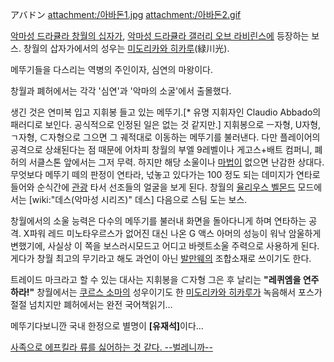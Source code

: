 アバドン
attachment:/아바돈1.jpg attachment:/아바돈2.gif 

[[악마성 드라큘라 창월의 십자가]], [[악마성 드라큘라 갤러리 오브 라비린스]]에 등장하는 보스. 
창월의 삽자가에서의 성우는 [[미도리카와 히카루]](緑川光).

메뚜기들을 다스리는 역병의 주인이자, 심연의 마왕이다.

창월과 폐허에서는 각각 '심연'과 '악마의 소굴'에서 출몰했다.

생긴 것은 연미복 입고 지휘봉 들고 있는 메뚜기.[* 유명 지휘자인 Claudio Abbado의 패러디로 보인다. 공식적으로 인정된 일은 없는 것 같지만.] 지휘봉으로 ㅡ자형, U자형, ㄱ자형, ⊂자형으로 그으면 그 궤적대로 이동하는 메뚜기를 불러낸다. 다만 플레이어의 공격으로 상쇄된다는 점 때문에 어차피 창월의 부엘 9레벨이나 게고스+배트 컴퍼니, 폐허의 서클스톤 앞에서는 그저 무력. 하지만 해당 소울이나 [[마법]]이 없으면 난감한 상대다. 무엇보다 메뚜기 떼의 판정이 연타라, 넋놓고 있다가는 100 정도 되는 데미지가 연타로 들어와 순식간에 [[관광]] 타서 선조들의 얼굴을 보게 된다. 창월의 [[율리우스 벨몬드]] 모드에서는 [wiki:"데스(악마성 시리즈)" 데스] 다음으로 스팀 도는 보스.

창월에서의 소울 능력은 다수의 메뚜기를 불러내 화면을 돌아다니게 하며 연타하는 공격. X파워 레드 미노타우르스가 없어진 대신 나온 G 액스 아머의 성능이 워낙 암울하게 변했기에, 사실상 이 쪽을 보스러시모드고 어디고 바렛트소울 주력으로 사용하게 된다. 게다가 창월 최고의 무기라고 해도 과언이 아닌 [[발만웨]]의 조합소재로 쓰이기도 한다.

트레이드 마크라고 할 수 있는 대사는 지휘봉을 ⊂자형 그은 후 날리는 '''"레퀴엠을 연주하라!"'''
창월에서는 [[쿠르스 소마]]의 성우이기도 한 [[미도리카와 히카루]]가 녹음해서 포스가 절절 넘치지만 폐허에서는 완전 국어책읽기…

메뚜기다보니깐 국내 한정으로 별명이 '''[유재석]'''이다…

[http://blog.naver.com/togepi1125/120039570960 사족으로 에프킬라 류를 싫어하는 것 같다. --벌레니까--]
